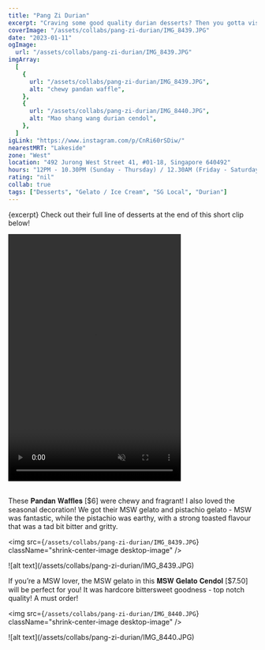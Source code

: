 ```yaml
---
title: "Pang Zi Durian"
excerpt: "Craving some good quality durian desserts? Then you gotta visit Pang Zi Durian to try their line of durian desserts!"
coverImage: "/assets/collabs/pang-zi-durian/IMG_8439.JPG"
date: "2023-01-11"
ogImage:
  url: "/assets/collabs/pang-zi-durian/IMG_8439.JPG"
imgArray:
  [
    {
      url: "/assets/collabs/pang-zi-durian/IMG_8439.JPG",
      alt: "chewy pandan waffle",
    },
    {
      url: "/assets/collabs/pang-zi-durian/IMG_8440.JPG",
      alt: "Mao shang wang durian cendol",
    },
  ]
igLink: "https://www.instagram.com/p/CnRi60rSDiw/"
nearestMRT: "Lakeside"
zone: "West"
location: "492 Jurong West Street 41, #01-18, Singapore 640492"
hours: "12PM - 10.30PM (Sunday - Thursday) / 12.30AM (Friday - Saturday)"
rating: "nil"
collab: true
tags: ["Desserts", "Gelato / Ice Cream", "SG Local", "Durian"]
---
```


{excerpt} Check out their full line of desserts at the end of this short clip below!

<div className="flex justify-center">
  <video width="350" height="500" controls muted>
    <source
      src="/assets/collabs/pang-zi-durian/pang-zi-durian.mov"
      type="video/mp4"
    />
    Your browser does not support the video tag.
  </video>
</div>
<br />

These 𝐏𝐚𝐧𝐝𝐚𝐧 𝐖𝐚𝐟𝐟𝐥𝐞𝐬 [$6] were chewy and fragrant! I also loved the seasonal decoration! We got their MSW gelato and pistachio gelato - MSW was fantastic, while the pistachio was earthy, with a strong toasted flavour that was a tad bit bitter and gritty.

<img
  src={`/assets/collabs/pang-zi-durian/IMG_8439.JPG`}
  className="shrink-center-image desktop-image"
/>

<div className="mobile-image">
  ![alt text](/assets/collabs/pang-zi-durian/IMG_8439.JPG)
</div>

If you’re a MSW lover, the MSW gelato in this 𝐌𝐒𝐖 𝐆𝐞𝐥𝐚𝐭𝐨 𝐂𝐞𝐧𝐝𝐨𝐥 [$7.50] will be perfect for you! It was hardcore bittersweet goodness - top notch quality! A must order!

<img
  src={`/assets/collabs/pang-zi-durian/IMG_8440.JPG`}
  className="shrink-center-image desktop-image"
/>

<div className="mobile-image">
  ![alt text](/assets/collabs/pang-zi-durian/IMG_8440.JPG)
</div>
